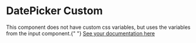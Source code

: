 

<Meta title="Components/DatePicker/Custom" />

# DatePicker Custom

<p>
  This component does not have custom css variables, but uses the variables from
  the input component.{" "}
  <a href="/story/components-formfields-input-custom--page">
    See your documentation here
  </a>
</p>
